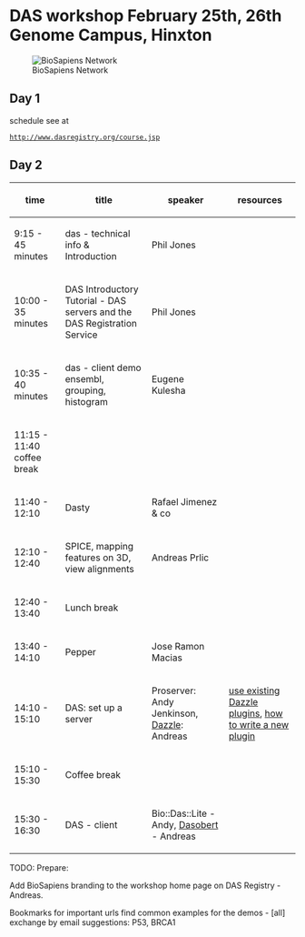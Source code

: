 =DAS workshop February 25th, 26th Genome Campus, Hinxton=
[[Image:Biosapiens_final.gif|frame|BioSapiens Network]]
==Day 1==
schedule see at
 [http://www.dasregistry.org/course.jsp http://www.dasregistry.org/course.jsp]

==Day 2==


{| class="wikitable"
|-
! time
! title
! speaker
! resources
|-
| 9:15 - 45 minutes
| das - technical info & Introduction 
| Phil Jones 
|  
|-
| 10:00 - 35 minutes
| DAS Introductory Tutorial - DAS servers and the DAS Registration Service
| Phil Jones 
|-  
| 10:35 - 40 minutes
| das - client demo ensembl, grouping, histogram
| Eugene Kulesha
|
|-
| 11:15 - 11:40 coffee break
| 
| 
|-
| 11:40 - 12:10 
| Dasty
| Rafael Jimenez & co
|
|-
| 12:10 - 12:40
| SPICE, mapping features on 3D, view alignments
| Andreas Prlic
|
|-
| 12:40 - 13:40 
| Lunch break 
|
|-
| 13:40 - 14:10
| Pepper
| Jose Ramon Macias
|
|-
| 14:10 - 15:10
| DAS: set up a server
| Proserver: Andy Jenkinson, [http://www.biojava.org/wiki/Dazzle Dazzle]: Andreas
| [http://www.biojava.org/wiki/Dazzle:plugins use existing Dazzle plugins], [http://www.biojava.org/wiki/Dazzle:writeplugin how to write a new plugin]
|-
| 15:10 - 15:30
| Coffee break
| 
|-
| 15:30 - 16:30 
| DAS - client  
| Bio::Das::Lite - Andy, [http://www.spice-3d.org/dasobert/ Dasobert] - Andreas
|
|}


	
TODO: Prepare:

Add BioSapiens branding to the workshop home page on DAS Registry - Andreas.

Bookmarks for important urls
find common examples for the demos - [all] exchange by email
suggestions: P53, BRCA1